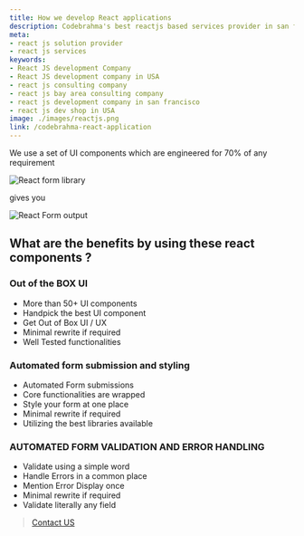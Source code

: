 ```yaml
---
title: How we develop React applications
description: Codebrahma's best reactjs based services provider in san francisco
meta:
- react js solution provider 
- react js services
keywords:
- React JS development Company
- React JS development company in USA
- react js consulting company
- react js bay area consulting company
- react js development company in san francisco
- react js dev shop in USA
image: ./images/reactjs.png
link: /codebrahma-react-application
---
```


We use a set of UI components which are engineered for 70% of any requirement

![React form library](./images/reactform.png)

gives you

![React Form output](./images/form-gif.gif)

## What are the benefits by using these react components ?

### Out of the BOX UI
- More than 50+ UI components
- Handpick the best UI component
- Get Out of Box UI / UX
- Minimal rewrite if required
- Well Tested functionalities

### Automated form submission and styling
- Automated Form submissions
- Core functionalities are wrapped
- Style your form at one place
- Minimal rewrite if required
- Utilizing the best libraries available

### AUTOMATED FORM VALIDATION AND ERROR HANDLING
- Validate using a simple word
- Handle Errors in a common place
- Mention Error Display once
- Minimal rewrite if required
- Validate literally any field

> [Contact US](/contact)